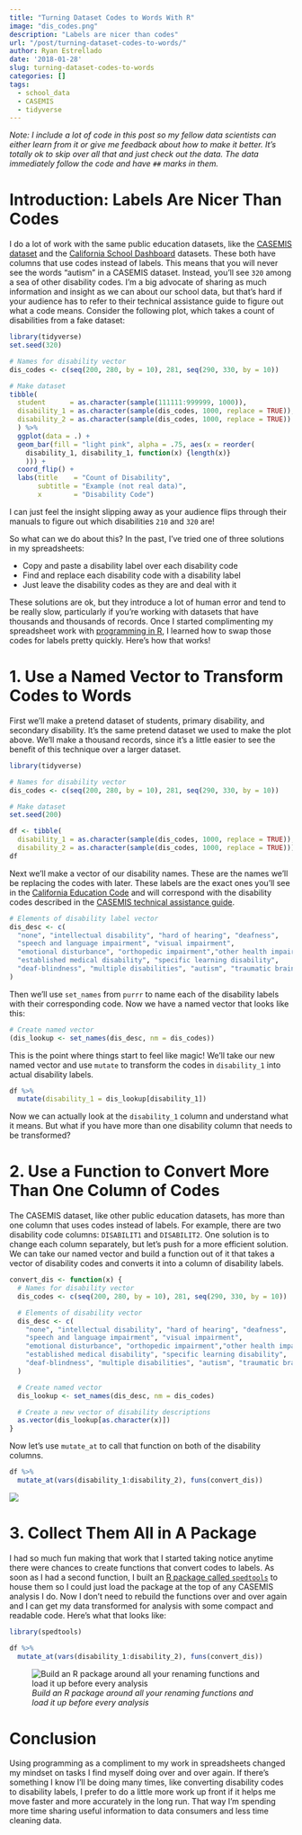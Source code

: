 ```yaml
---
title: "Turning Dataset Codes to Words With R"
image: "dis_codes.png"
description: "Labels are nicer than codes"
url: "/post/turning-dataset-codes-to-words/"
author: Ryan Estrellado
date: '2018-01-28'
slug: turning-dataset-codes-to-words
categories: []
tags:
  - school_data
  - CASEMIS
  - tidyverse 
---
```


*Note: I include a lot of code in this post so my fellow data scientists can either learn from it or give me feedback about how to make it better. It's totally ok to skip over all that and just check out the data. The data immediately follow the code and have `##` marks in them.*

# Introduction: Labels Are Nicer Than Codes 

I do a lot of work with the same public education datasets, like the [CASEMIS dataset](https://www.cde.ca.gov/sp/se/ds/casemis.asp) and the [California School Dashboard](https://www.caschooldashboard.org/#/Home) datasets. These both have columns that use codes instead of labels. This means that you will never see the words "autism" in a CASEMIS dataset. Instead, you'll see `320` among a sea of other disability codes. I'm a big advocate of sharing as much information and insight as we can about our school data, but that's hard if your audience has to refer to their technical assistance guide to figure out what a code means. Consider the following plot, which takes a count of disabilities from a fake dataset: 

```r
library(tidyverse)
set.seed(320)

# Names for disability vector
dis_codes <- c(seq(200, 280, by = 10), 281, seq(290, 330, by = 10))

# Make dataset
tibble(
  student      = as.character(sample(111111:999999, 1000)), 
  disability_1 = as.character(sample(dis_codes, 1000, replace = TRUE)), 
  disability_2 = as.character(sample(dis_codes, 1000, replace = TRUE))
  ) %>%
  ggplot(data = .) + 
  geom_bar(fill = "light pink", alpha = .75, aes(x = reorder(
    disability_1, disability_1, function(x) {length(x)}
    ))) + 
  coord_flip() + 
  labs(title    = "Count of Disability", 
       subtitle = "Example (not real data)", 
       x        = "Disability Code")
```

I can just feel the insight slipping away as your audience flips through their manuals to figure out which disabilities `210` and `320` are! 

So what can we do about this? In the past, I've tried one of three solutions in my spreadsheets: 

- Copy and paste a disability label over each disability code 
- Find and replace each disability code with a disability label 
- Just leave the disability codes as they are and deal with it 

These solutions are ok, but they introduce a lot of human error and tend to be really slow, particularly if you're working with datasets that have thousands and thousands of records. Once I started complimenting my spreadsheet work with [programming in R](https://www.r-project.org/about.html), I learned how to swap those codes for labels pretty quickly. Here's how that works!

# 1. Use a Named Vector to Transform Codes to Words 

First we'll make a pretend dataset of students, primary disability, and secondary disability. It's the same pretend dataset we used to make the plot above. We'll make a thousand records, since it's a little easier to see the benefit of this technique over a larger dataset. 

```r
library(tidyverse)
```

```r
# Names for disability vector
dis_codes <- c(seq(200, 280, by = 10), 281, seq(290, 330, by = 10))

# Make dataset
set.seed(200)

df <- tibble(
  disability_1 = as.character(sample(dis_codes, 1000, replace = TRUE)), 
  disability_2 = as.character(sample(dis_codes, 1000, replace = TRUE)))
df
```

Next we'll make a vector of our disability names. These are the names we'll be replacing the codes with later. These labels are the exact ones you'll see in the [California Education Code](https://www.cde.ca.gov/ta/tg/ca/disablecodes.asp) and will correspond with the disability codes described in the [CASEMIS technical assistance guide](https://www.cde.ca.gov/sp/se/ds/casemis.asp). 

```r
# Elements of disability label vector
dis_desc <- c(
  "none", "intellectual disability", "hard of hearing", "deafness", 
  "speech and language impairment", "visual impairment", 
  "emotional disturbance", "orthopedic impairment","other health impairment", 
  "established medical disability", "specific learning disability", 
  "deaf-blindness", "multiple disabilities", "autism", "traumatic brain injury"
)
```

Then we'll use `set_names` from `purrr` to name each of the disability labels with their corresponding code. Now we have a named vector that looks like this: 

```r
# Create named vector
(dis_lookup <- set_names(dis_desc, nm = dis_codes))
```

This is the point where things start to feel like magic! We'll take our new named vector and use `mutate` to transform the codes in `disability_1` into actual disability labels. 

```r
df %>% 
  mutate(disability_1 = dis_lookup[disability_1])
```

Now we can actually look at the `disability_1` column and understand what it means. But what if you have more than one disability column that needs to be transformed? 

# 2. Use a Function to Convert More Than One Column of Codes 

The CASEMIS dataset, like other public education datasets, has more than one column that uses codes instead of labels. For example, there are two disability code columns: `DISABILIT1` and `DISABILIT2`. One solution is to change each column separately, but let's push for a more efficient solution. We can take our named vector and build a function out of it that takes a vector of disability codes and converts it into a column of disability labels. 

```r
convert_dis <- function(x) {
  # Names for disability vector
  dis_codes <- c(seq(200, 280, by = 10), 281, seq(290, 330, by = 10))

  # Elements of disability vector
  dis_desc <- c(
    "none", "intellectual disability", "hard of hearing", "deafness", 
    "speech and language impairment", "visual impairment", 
    "emotional disturbance", "orthopedic impairment","other health impairment", 
    "established medical disability", "specific learning disability", 
    "deaf-blindness", "multiple disabilities", "autism", "traumatic brain injury"
  )

  # Create named vector
  dis_lookup <- set_names(dis_desc, nm = dis_codes)

  # Create a new vector of disability descriptions
  as.vector(dis_lookup[as.character(x)])
}
```

Now let's use `mutate_at` to call that function on both of the disability columns. 

```r
df %>% 
  mutate_at(vars(disability_1:disability_2), funs(convert_dis))
```

![](https://media.giphy.com/media/mz1kJeDVueKC4/giphy.gif)

# 3. Collect Them All in A Package 

I had so much fun making that work that I started taking notice anytime there were chances to create functions that convert codes to labels. As soon as I had a second function, I built an [R package called `spedtools`](https://github.com/restrellado/spedtools) to house them so I could just load the package at the top of any CASEMIS analysis I do. Now I don't need to rebuild the functions over and over again and I can get my data transformed for analysis with some compact and readable code. Here's what that looks like: 

```r
library(spedtools) 

df %>% 
  mutate_at(vars(disability_1:disability_2), funs(convert_dis))
```

![*Build an R package around all your renaming functions and load it up before every analysis*](/images/spedtools_pic.png) 

# Conclusion 

Using programming as a compliment to my work in spreadsheets changed my mindset on tasks I find myself doing over and over again. If there's something I know I'll be doing many times, like converting disability codes to disability labels, I prefer to do a little more work up front if it helps me move faster and more accurately in the long run. That way I'm spending more time sharing useful information to data consumers and less time cleaning data. 